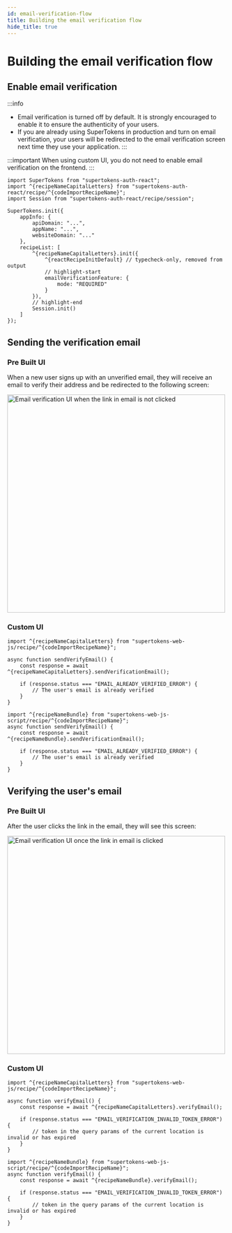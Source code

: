 ```yaml
---
id: email-verification-flow
title: Building the email verification flow
hide_title: true
---
```


<!-- COPY DOCS -->
<!-- ./thirdpartyemailpassword/common-customizations/email-verification/email-verification-flow.mdx -->


# Building the email verification flow

## Enable email verification

:::info
- Email verification is turned off by default. It is strongly encouraged to enable it to ensure the authenticity of your users.
- If you are already using SuperTokens in production and turn on email verification, your users will be redirected to the email verification screen next time they use your application.
:::

:::important
When using custom UI, you do not need to enable email verification on the frontend.
:::

<PreBuiltUITabs>

<TabItem value="reactjs">

```tsx
import SuperTokens from "supertokens-auth-react";
import ^{recipeNameCapitalLetters} from "supertokens-auth-react/recipe/^{codeImportRecipeName}";
import Session from "supertokens-auth-react/recipe/session";

SuperTokens.init({
    appInfo: {
        apiDomain: "...",
        appName: "...",
        websiteDomain: "..."
    },
    recipeList: [
        ^{recipeNameCapitalLetters}.init({
            ^{reactRecipeInitDefault} // typecheck-only, removed from output
            // highlight-start
            emailVerificationFeature: {
                mode: "REQUIRED"
            }
        }),
        // highlight-end
        Session.init()
    ]
});
```

</TabItem>

</PreBuiltUITabs>

## Sending the verification email

### Pre Built UI

<PreBuiltUITabs>

<TabItem value="reactjs">

When a new user signs up with an unverified email, they will receive an email to verify their address and be redirected to the following screen:

<img alt="Email verification UI when the link in email is not clicked" width="500px" src="/img/emailpassword/verify-email-screen.png" />

</TabItem>

</PreBuiltUITabs>

### Custom UI

<CustomUITabs>

<TabItem value="web">

<FrontendWebSubTabs>

<TabItem value="npm">

```tsx
import ^{recipeNameCapitalLetters} from "supertokens-web-js/recipe/^{codeImportRecipeName}";

async function sendVerifyEmail() {
    const response = await ^{recipeNameCapitalLetters}.sendVerificationEmail();

    if (response.status === "EMAIL_ALREADY_VERIFIED_ERROR") {
        // The user's email is already verified
    }
}
```

</TabItem>

<TabItem value="script">

```tsx
import ^{recipeNameBundle} from "supertokens-web-js-script/recipe/^{codeImportRecipeName}";
async function sendVerifyEmail() {
    const response = await ^{recipeNameBundle}.sendVerificationEmail();

    if (response.status === "EMAIL_ALREADY_VERIFIED_ERROR") {
        // The user's email is already verified
    }
}
```

</TabItem>

</FrontendWebSubTabs>

</TabItem>
<TabItem value="mobile">

<FrontendMobileSubTabs>

</FrontendMobileSubTabs>

</TabItem>

</CustomUITabs>

## Verifying the user's email

### Pre Built UI

<PreBuiltUITabs>

<TabItem value="reactjs">

After the user clicks the link in the email, they will see this screen:

<img alt="Email verification UI once the link in email is clicked" width="500px" src="/img/emailpassword/email-verification-successful.png" />

</TabItem>

</PreBuiltUITabs>

### Custom UI

<CustomUITabs>

<TabItem value="web">

<FrontendWebSubTabs>

<TabItem value="npm">

```tsx
import ^{recipeNameCapitalLetters} from "supertokens-web-js/recipe/^{codeImportRecipeName}";

async function verifyEmail() {
    const response = await ^{recipeNameCapitalLetters}.verifyEmail();

    if (response.status === "EMAIL_VERIFICATION_INVALID_TOKEN_ERROR") {
        // token in the query params of the current location is invalid or has expired
    }
}
```

</TabItem>

<TabItem value="script">

```tsx
import ^{recipeNameBundle} from "supertokens-web-js-script/recipe/^{codeImportRecipeName}";
async function verifyEmail() {
    const response = await ^{recipeNameBundle}.verifyEmail();

    if (response.status === "EMAIL_VERIFICATION_INVALID_TOKEN_ERROR") {
        // token in the query params of the current location is invalid or has expired
    }
}
```

</TabItem>

</FrontendWebSubTabs>

</TabItem>
<TabItem value="mobile">

<FrontendMobileSubTabs>

</FrontendMobileSubTabs>

</TabItem>

</CustomUITabs>